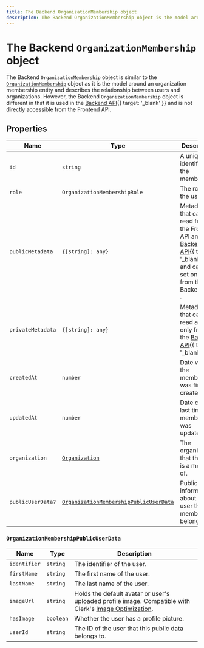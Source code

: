 ```yaml
---
title: The Backend OrganizationMembership object
description: The Backend OrganizationMembership object is the model around an organization membership entity and describes the relationship between users and organizations.
---
```


# The Backend `OrganizationMembership` object

The Backend `OrganizationMembership` object is similar to the [`OrganizationMembership`](/docs/references/javascript/organization-membership) object as it is the model around an organization membership entity and describes the relationship between users and organizations. However, the Backend `OrganizationMembership` object is different in that it is used in the [Backend API](/docs/reference/backend-api/tag/Organization-Memberships#operation/CreateOrganizationMembership){{ target: '_blank' }} and is not directly accessible from the Frontend API.

## Properties

| Name | Type | Description |
| - | - | - |
| `id` | `string` | A unique identifier for the membership. |
| `role` | `OrganizationMembershipRole` | The role of the user. |
| `publicMetadata` | `{[string]: any}` | Metadata that can be read from the Frontend API and [Backend API](/docs/reference/backend-api){{ target: '_blank' }} and can be set only from the Backend API . |
| `privateMetadata` | `{[string]: any}` | Metadata that can be read and set only from the [Backend API](/docs/reference/backend-api){{ target: '_blank' }}. |
| `createdAt` | `number` | Date when the membership was first created. |
| `updatedAt` | `number` | Date of the last time the membership was updated. |
| `organization` | [`Organization`](/docs/references/backend/types/backend-organization) | The organization that the user is a member of. |
| `publicUserData?` | [`OrganizationMembershipPublicUserData`](#organization-membership-public-user-data) | Public information about the user that this membership belongs to. |

### `OrganizationMembershipPublicUserData`

| Name | Type | Description |
| - | - | - |
| `identifier` | `string` | The identifier of the user. |
| `firstName` | `string` | The first name of the user. |
| `lastName` | `string` | The last name of the user. |
| `imageUrl` | `string` | Holds the default avatar or user's uploaded profile image. Compatible with Clerk's [Image Optimization](/docs/guides/image-optimization/imageurl-image-optimization). |
| `hasImage` | `boolean` | Whether the user has a profile picture. |
| `userId` | `string` | The ID of the user that this public data belongs to. |
